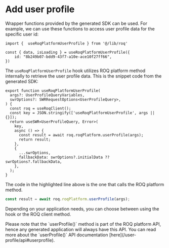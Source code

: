
# Add user profile

Wrapper functions provided by the generated SDK can be used. For example, we can use these functions to access user profile data for the specific user id:

```tsx
import {  useRoqPlatformUserProfile } from '@/lib/roq'

const { data, isLoading } = useRoqPlatformUserProfile({
	id: "8b249b07-bdd9-43f7-a10e-ace10f27ff66",
})
```

The `useRoqPlatformUserProfile` hook utilizes ROQ platform method internally to retrieve the user profile data. This is the snippet code from the generated SDK:

```tsx filename="lib/roq/roq-hooks.ts" {10}
export function useRoqPlatformUserProfile(
  args?: UserProfileQueryVariables,
  swrOptions?: SWRRequestOptions<UserProfileQuery>,
) {
  const roq = useRoqClient();
  const key = JSON.stringify(['useRoqPlatformUserProfile', args || {}]);
  return useSWR<UserProfileQuery, Error>(
    key,
    async () => {
      const result = await roq.roqPlatform.userProfile(args);
      return result;
    },
    {
      ...swrOptions,
      fallbackData: swrOptions?.initialData ?? swrOptions?.fallbackData,
    },
  );
}
```
The code in the highlighted line above is the one that calls the ROQ platform method.

```ts
const result = await roq.roqPlatform.userProfile(args);
```

Depending on your application needs, you can choose between using the hook or the ROQ client method. 

<Callout type="info">
Please note that the `userProfile()` method is part of the ROQ platform API, hence any generated application will always have this API. You can read more about the `userProfile()` API documentation [here](/user-profile/api#userprofile).
</Callout>